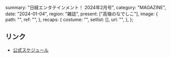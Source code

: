   summary: "日経エンタテインメント！ 2024年2月号",
  category: "MAGAZINE",
  date: "2024-01-04",
  region: "雑誌",
  present: ["高嶺のなでしこ"],
  image: {
    path: "",
    ref: "",
  },
  recaps: {
    costume: "",
    setlist: [],
    url: "",
  },
};

## リンク

- [公式スケジュール](https://takanenonadeshiko.jp/?p=1662)
